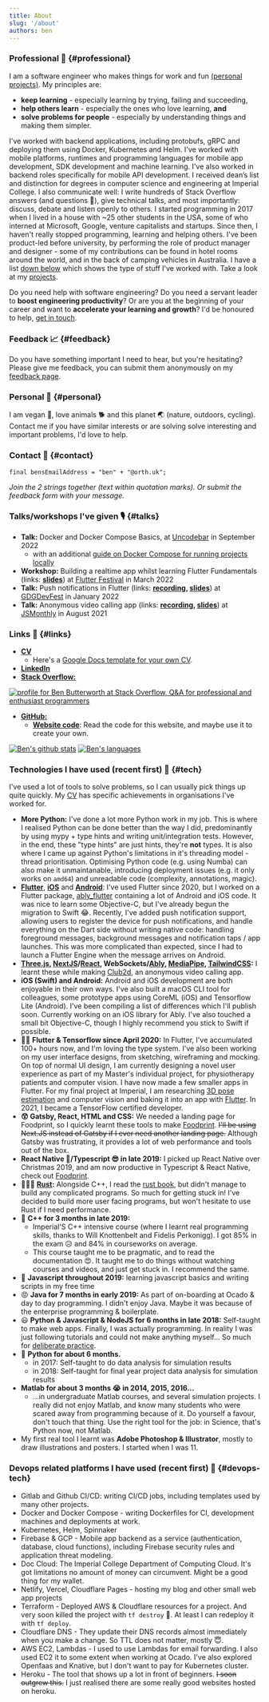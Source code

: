 ```yaml
---
title: About
slug: '/about'
authors: ben
---
```


### Professional 🚀 {#professional}

I am a software engineer who makes things for work and fun [(personal projects)](/projects). My principles are: 
- **keep learning** - especially learning by trying, failing and succeeding, 
- **help others learn** - especially the ones who love learning, **and**
- **solve problems for people** - especially by understanding things and making them simpler.

I've worked with backend applications, including protobufs, gRPC and deploying them using Docker, Kubernetes and Helm.
I've worked with mobile platforms, runtimes and programming languages for mobile app development, SDK development and machine learning. I've also worked in backend roles specifically for mobile API development.
I received dean’s list and distinction for degrees in computer science and engineering at Imperial College. 
I also communicate well: I write hundreds of Stack Overflow answers (and questions 🙈), give technical talks, and most importantly: discuss, debate and listen openly to others.
I started programming in 2017 when I lived in a house with ~25 other students in the USA, some of who interned at Microsoft, Google, venture capitalists and startups. Since then, I haven't really stopped programming, learning and helping others.
I've been product-led before university, by performing the role of product manager and designer -  some of my contributions can be found in hotel rooms around the world, and in the back of camping vehicles in Australia. 
I have a list [down below](#tech) which shows the type of stuff I've worked with.
Take a look at my [projects](/projects).

Do you need help with software engineering? Do you need a servant leader to **boost engineering productivity**? Or are you at the beginning of your career and want to **accelerate your learning and growth**? I'd be honoured to help, [get in touch](#contact).

### Feedback 📈 {#feedback}

Do you have something important I need to hear, but you're hesitating? Please give me feedback, you can submit them anonymously on my [feedback page](/feedback).

### Personal 👹 {#personal}

I am vegan 🥕, love animals 🐕 and this planet 🌏 (nature, outdoors, cycling). Contact me if you have similar interests or are solving solve interesting and important problems, I'd love to help.

### Contact 💌 {#contact}

`final bensEmailAddress = "ben" + "@orth.uk";`

*Join the 2 strings together (text within quotation marks). Or submit the feedback form with your message.*

### Talks/workshops I've given 🎙 {#talks}

- **Talk:** Docker and Docker Compose Basics, at [Uncodebar](https://www.codebar.io/events/uncodebar-8) in September 2022
  - with an additional [guide on Docker Compose for running projects locally](https://orth.uk/docker-compose-quickly)
- **Workshop:** Building a realtime app whilst learning Flutter Fundamentals (links: **[slides](pathname:///workshops/realtime-flutter-app-slides/)**) at [Flutter Festival](https://www.flutterfestival.com/) in March 2022
- **Talk:** Push notifications in Flutter (links: **[recording](https://www.youtube.com/watch?v=wZ45n9-hjEc), [slides](https://link.orth.uk/push)**) at [GDGDevFest](https://www.devfest-uki.com/) in January 2022
- **Talk:** Anonymous video calling app (links: **[recording](https://www.youtube.com/watch?v=qS8hwwieaYg&t=4504s), [slides](https://link.orth.uk/anonymous)**) at [JSMonthly](https://www.meetup.com/js-monthly/) in August 2021

### Links 🔗 {#links}

<!-- - **<a target="_blank" href={require('./cv.pdf').default}>CV</a>** -->
- [**CV**](https://orth.uk/cv.pdf)
  - Here's a [Google Docs template for your own CV](https://docs.google.com/document/d/1AJc3ET7Fg66k5VFa2wm3GYqaROC6kBqIA63tEmGMcec/edit?usp=sharing).
- [**LinkedIn**](https://www.linkedin.com/in/bbutterworth/)
- [**Stack Overflow:**](https://stackoverflow.com/users/7365866/ben-butterworth?tab=profile)

<a href='https://stackoverflow.com/users/7365866/ben-butterworth'>
  <img
    src={'https://stackoverflow.com/users/flair/7365866.png?theme=clean'}
    width={208}
    height={58}
    alt='profile for Ben Butterworth at Stack Overflow, Q&A for professional and enthusiast programmers'
    title='profile for Ben Butterworth at Stack Overflow, Q&A for professional and enthusiast programmers'
  />
</a>

- [**GitHub:**](https://github.com/ben-xD)
  - [**Website code**](https://github.com/ben-xD/orth.uk): Read the code for this website, and maybe use it to create your own.

[![Ben's github stats](https://github-readme-stats.vercel.app/api?username=ben-xD&theme=tokyonight&show_icons=true&count_private=true)](https://github.com/Ben-xD)
[![Ben's languages](https://github-readme-stats.vercel.app/api/top-langs/?username=ben-xd&layout=compact&langs_count=10&theme=tokyonight)](https://github.com/Ben-xD)

### Technologies I have used (recent first) 🤖 {#tech}

I've used a lot of tools to solve problems, so I can usually pick things up quite quickly. My [CV](#links) has specific achievements in organisations I've worked for.

- **More Python:** I've done a lot more Python work in my job. This is where I realised Python can be done better than the way I did, predominantly by using mypy + type hints and writing unit/integration tests. However, in the end, these "type hints" are just hints, they're **not** types. It is also where I came up against Python's limitations in it's threading model - thread prioritisation. Optimising Python code (e.g. using Numba) can also make it unmaintanable, introducing deployment issues (e.g. it only works on `amd64`) and unreadable code (complexity, annotations, magic).
- **[Flutter](https://flutter.dev/)**, [**iOS**](https://developer.apple.com/) and [**Android**](https://developer.android.com/): I've used Flutter since 2020, but I worked on a Flutter package, [ably_flutter](https://github.com/ably/ably-flutter) containing a lot of Android and iOS code. It was nice to learn some Objective-C, but I've already begun the migration to Swift 😂. Recently, I've added push notification support, allowing users to register the device for push notifications, and handle everything on the Dart side without writing native code: handling foreground messages, background messages and notification taps / app launches. This was more complicated than expected, since I had to launch a Flutter Engine when the message arrives on Android. 
- **[Three.js](https://threejs.org/), [NextJS](https://nextjs.org/)/[React](https://reactjs.org/), WebSockets/[Ably](https://ably.com/), [MediaPipe](https://www.mediapipe.dev/), [TailwindCSS](https://tailwindcss.com/):** I learnt these while making [Club2d](/club2d), an anonymous video calling app.
- **iOS (Swift) and Android:** Android and iOS development are both enjoyable in their own ways. I've also built a macOS CLI tool for colleagues, some prototype apps using CoreML (iOS) and Tensorflow Lite (Android). I've been compiling a list of differences which I'll publish soon. Currently working on an iOS library for Ably. I've also touched a small bit Objective-C, though I highly recommend you stick to Swift if possible.
- 🤯😻 **Flutter & Tensorflow since April 2020:** In Flutter, I've accumulated 100+ hours now, and I'm loving the type system. I've also been working on my user interface designs, from sketching, wireframing and mocking. On top of normal UI design, I am currently designing a novel user experience as part of my Master's individual project, for physiotherapy patients and computer vision. I have now made a few smaller apps in Flutter. For my final project at Imperial, I am researching <a href="https://external-content.duckduckgo.com/iu/?u=https%3A%2F%2Fcvlab.epfl.ch%2Fwp-content%2Fuploads%2F2018%2F08%2Fposeest.png&f=1&nofb=1" target="_blank">3D pose estimation</a> and computer vision and baking it into an app with <a href="http://flutter.dev/" target="_blank">Flutter</a>. In 2021, I became a TensorFlow certified developer.
- **😲 Gatsby, React, HTML and CSS:** We needed a landing page for Foodprint, so I quickly learnt these tools to make [Foodprint](http://foodprint.orth.uk/). ~~I'll be using Next.JS instead of Gatsby if I ever need another landing page.~~ Although Gatsby was frustrating, it provides a lot of web performance and tools out of the box.
- **React Native 🤗/Typescript 😎 in late 2019:** I picked up React Native over Christmas 2019, and am now productive in Typescript & React Native, check out [Foodprint](http://foodprint.orth.uk/).
- 🏃‍♂️🤠 **[Rust](https://www.rust-lang.org/):** Alongside C++, I read the [rust book](https://doc.rust-lang.org/stable/book/), but didn't manage to build any complicated programs. So much for getting stuck in! I've decided to build more user facing programs, but won't hesitate to use Rust if I need performance.
- 💪 **C++ for 3 months in late 2019:**
  - Imperial'S C++ intensive course (where I learnt real programming skills, thanks to Will Knottenbelt and Fidelis Perkonigg). I got 85% in the exam 😥 and 84% in courseworks on average.
  - This course taught me to be pragmatic, and to read the documentation 😍. It taught me to do things without watching courses and videos, and just get stuck in. I recommend the same.
- 🥰 **Javascript throughout 2019:** learning javascript basics and writing scripts in my free time
- 😡 **Java for 7 months in early 2019:** As part of on-boarding at Ocado & day to day programming. I didn't enjoy Java. Maybe it was because of the enterprise programming & boilerplate.
- 😃 **Python & Javascript & NodeJS for 6 months in late 2018:** Self-taught to make web apps. Finally, I was actually programming. In reality I was just following tutorials and could not make anything myself... So much for [deliberate practice](https://jamesclear.com/deliberate-practice-theory).
- 🙂 **Python for about 6 months.**
  - in 2017: Self-taught to do data analysis for simulation results
  - in 2018: Self-taught for final year project data analysis for simulation results
- **Matlab for about 3 months 😭 in 2014, 2015, 2016...**
  - ...in undergraduate Matlab courses, and several simulation projects. I really did not enjoy Matlab, and know many students who were scared away from programming because of it. Do yourself a favour, don't touch that thing. Use the right tool for the job: in Science, that's Python now, not Matlab.
- My first real tool I learnt was **Adobe Photoshop & Illustrator**, mostly to draw illustrations and posters. I started when I was 11.

### Devops related platforms I have used (recent first) 💸 {#devops-tech}

- Gitlab and Github CI/CD: writing CI/CD jobs, including templates used by many other projects.
- Docker and Docker Compose - writing Dockerfiles for CI, development machines and deployments at work.
- Kubernetes, Helm, Spinnaker
- Firebase & GCP - Mobile app backend as a service (authentication, database, cloud functions), including Firebase security rules and application threat modeling.
- Doc Cloud: The Imperial College Department of Computing Cloud. It's got limitations no amount of money can circumvent. Might be a good thing for my wallet.
- Netlify, Vercel, Cloudflare Pages - hosting my blog and other small web app projects
- Terraform - Deployed AWS & Cloudflare resources for a project. And very soon killed the project with `tf destroy` 🤣. At least I can redeploy it with `tf deploy`.
- Cloudflare DNS - They update their DNS records almost immediately when you make a change. So TTL does not matter, mostly 😇.
- AWS EC2, Lambdas - I used to use Lambdas for email forwarding. I also used EC2 it to some extent when working at Ocado. I've also explored Openfaas and Knative, but I don't want to pay for Kubernetes cluster.
- Heroku - The tool that shows up a lot in front of beginners. ~~I soon outgrew this.~~ I just realised there are some really good websites hosted on heroku.
